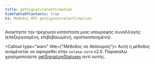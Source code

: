 ```yaml
---
title: getSignatureConfirmation
hideTableOfContents: true
h1: Μέθοδος RPC getSignatureConfirmation
---
```


Ανακτήστε την τρέχουσα κατάσταση μιας υπογραφής συναλλαγής (επεξεργασμένη,
επιβεβαιωμένη, οριστικοποιημένη).

<Callout type="warn" title={"Μέθοδος σε Απόσυρση"}>
  Αυτή η μέθοδος αναμένεται να αφαιρεθεί στην `solana-core` v2.0. Παρακαλώ
  χρησιμοποιήστε [getSignatureStatuses](/docs/rpc/http/getsignaturestatuses)
  αντί αυτής.
</Callout>
